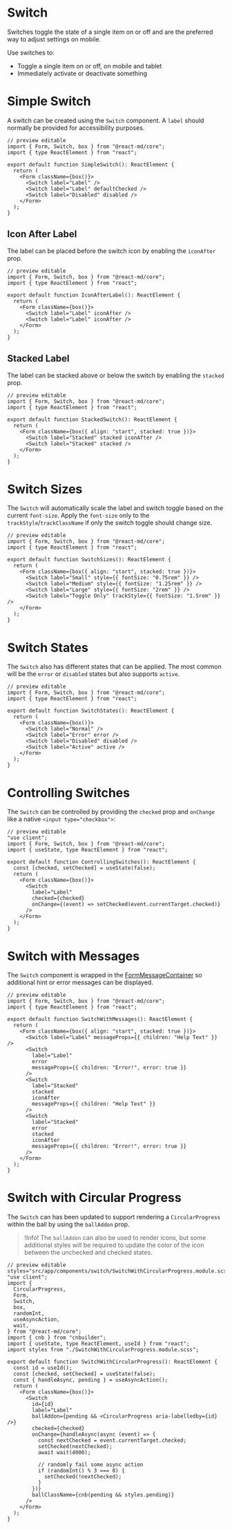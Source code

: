# Switch

Switches toggle the state of a single item on or off and are the preferred way to adjust settings on mobile.

Use switches to:

- Toggle a single item on or off, on mobile and tablet
- Immediately activate or deactivate something

# Simple Switch

A switch can be created using the `Switch` component. A `label` should normally be provided
for accessibility purposes.

```tsx
// preview editable
import { Form, Switch, box } from "@react-md/core";
import { type ReactElement } from "react";

export default function SimpleSwitch(): ReactElement {
  return (
    <Form className={box()}>
      <Switch label="Label" />
      <Switch label="Label" defaultChecked />
      <Switch label="Disabled" disabled />
    </Form>
  );
}

```


## Icon After Label

The label can be placed before the switch icon by enabling the `iconAfter` prop.

```tsx
// preview editable
import { Form, Switch, box } from "@react-md/core";
import { type ReactElement } from "react";

export default function IconAfterLabel(): ReactElement {
  return (
    <Form className={box()}>
      <Switch label="Label" iconAfter />
      <Switch label="Label" iconAfter />
    </Form>
  );
}

```


## Stacked Label

The label can be stacked above or below the switch by enabling the `stacked` prop.

```tsx
// preview editable
import { Form, Switch, box } from "@react-md/core";
import { type ReactElement } from "react";

export default function StackedSwitch(): ReactElement {
  return (
    <Form className={box({ align: "start", stacked: true })}>
      <Switch label="Stacked" stacked iconAfter />
      <Switch label="Stacked" stacked />
    </Form>
  );
}

```


# Switch Sizes

The `Switch` will automatically scale the label and switch toggle based on the
current `font-size`. Apply the `font-size` only to the
`trackStyle`/`trackClassName` if only the switch toggle should change size.

```tsx
// preview editable
import { Form, Switch, box } from "@react-md/core";
import { type ReactElement } from "react";

export default function SwitchSizes(): ReactElement {
  return (
    <Form className={box({ align: "start", stacked: true })}>
      <Switch label="Small" style={{ fontSize: "0.75rem" }} />
      <Switch label="Medium" style={{ fontSize: "1.25rem" }} />
      <Switch label="Large" style={{ fontSize: "2rem" }} />
      <Switch label="Toggle Only" trackStyle={{ fontSize: "1.5rem" }} />
    </Form>
  );
}

```


# Switch States

The `Switch` also has different states that can be applied. The most common will
be the `error` or `disabled` states but also supports `active`.

```tsx
// preview editable
import { Form, Switch, box } from "@react-md/core";
import { type ReactElement } from "react";

export default function SwitchStates(): ReactElement {
  return (
    <Form className={box()}>
      <Switch label="Normal" />
      <Switch label="Error" error />
      <Switch label="Disabled" disabled />
      <Switch label="Active" active />
    </Form>
  );
}

```


# Controlling Switches

The `Switch` can be controlled by providing the `checked` prop and `onChange`
like a native `<input type="checkbox">`:

```tsx
// preview editable
"use client";
import { Form, Switch, box } from "@react-md/core";
import { useState, type ReactElement } from "react";

export default function ControllingSwitches(): ReactElement {
  const [checked, setChecked] = useState(false);
  return (
    <Form className={box()}>
      <Switch
        label="Label"
        checked={checked}
        onChange={(event) => setChecked(event.currentTarget.checked)}
      />
    </Form>
  );
}

```


# Switch with Messages

The `Switch` component is wrapped in the
[FormMessageContainer](/components/form-message#form-message-container) so additional
hint or error messages can be displayed.

```tsx
// preview editable
import { Form, Switch, box } from "@react-md/core";
import { type ReactElement } from "react";

export default function SwitchWithMessages(): ReactElement {
  return (
    <Form className={box({ align: "start", stacked: true })}>
      <Switch label="Label" messageProps={{ children: "Help Text" }} />
      <Switch
        label="Label"
        error
        messageProps={{ children: "Error!", error: true }}
      />
      <Switch
        label="Stacked"
        stacked
        iconAfter
        messageProps={{ children: "Help Text" }}
      />
      <Switch
        label="Stacked"
        error
        stacked
        iconAfter
        messageProps={{ children: "Error!", error: true }}
      />
    </Form>
  );
}

```


# Switch with Circular Progress

The `Switch` can has been updated to support rendering a `CircularProgress`
within the ball by using the `ballAddon` prop.

> !Info! The `ballAddon` can also be used to render icons, but some additional
> styles will be required to update the color of the icon between the unchecked
> and checked states.

```tsx
// preview editable styles="src/app/components/switch/SwitchWithCircularProgress.module.scss"
"use client";
import {
  CircularProgress,
  Form,
  Switch,
  box,
  randomInt,
  useAsyncAction,
  wait,
} from "@react-md/core";
import { cnb } from "cnbuilder";
import { useState, type ReactElement, useId } from "react";
import styles from "./SwitchWithCircularProgress.module.scss";

export default function SwitchWithCircularProgress(): ReactElement {
  const id = useId();
  const [checked, setChecked] = useState(false);
  const { handleAsync, pending } = useAsyncAction();
  return (
    <Form className={box()}>
      <Switch
        id={id}
        label="Label"
        ballAddon={pending && <CircularProgress aria-labelledby={id} />}
        checked={checked}
        onChange={handleAsync(async (event) => {
          const nextChecked = event.currentTarget.checked;
          setChecked(nextChecked);
          await wait(4000);

          // randomly fail some async action
          if (randomInt() % 3 === 0) {
            setChecked(!nextChecked);
          }
        })}
        ballClassName={cnb(pending && styles.pending)}
      />
    </Form>
  );
}

```

